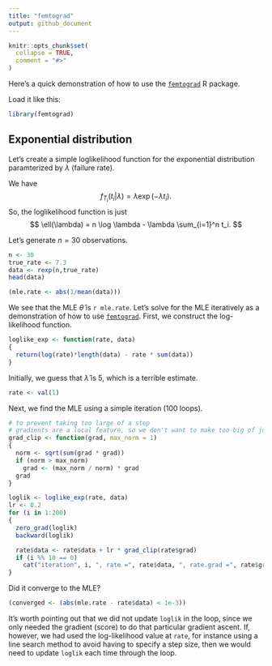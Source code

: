 ```yaml
---
title: "femtograd"
output: github_document
---
```


```r
knitr::opts_chunk$set(
  collapse = TRUE,
  comment = "#>"
)
```

Here's a quick demonstration of how to use the
[`femtograd`](https://github.com/queelius/femtograd) R package.

Load it like this:
```r
library(femtograd)
```

## Exponential distribution

Let's create a simple loglikelihood function for the exponential distribution
paramterized by $\lambda$ (failure rate).

We have
$$
  f_{T_i}(t_i | \lambda) = \lambda \exp(-\lambda t_i).
$$
So, the loglikelihood function is just
$$
  \ell(\lambda) = n \log \lambda - \lambda \sum_{i=1}^n t_i.
$$

Let's generate $n=30$ observations.
```r
n <- 30
true_rate <- 7.3
data <- rexp(n,true_rate)
head(data)

(mle.rate <- abs(1/mean(data)))
```

We see that the MLE $\hat\theta$ is `r mle.rate`.
Let's solve for the MLE iteratively as a demonstration of how to use
[`femtograd`](https://github.com/queelius/femtograd).
First, we construct the log-likelihood function.
```r
loglike_exp <- function(rate, data)
{
  return(log(rate)*length(data) - rate * sum(data))
}
```

Initially, we guess that $\hat\lambda$ is $5$, which is a terrible estimate.
```r
rate <- val(1)
```

Next, we find the MLE using a simple iteration (100 loops).
```r
# to prevent taking too large of a step
# gradients are a local feature, so we don't want to make too big of jumps
grad_clip <- function(grad, max_norm = 1)
{
  norm <- sqrt(sum(grad * grad))
  if (norm > max_norm)
    grad <- (max_norm / norm) * grad
  grad
}

loglik <- loglike_exp(rate, data)
lr <- 0.2
for (i in 1:200)
{
  zero_grad(loglik)
  backward(loglik)

  rate$data <- rate$data + lr * grad_clip(rate$grad)
  if (i %% 10 == 0)
    cat("iteration", i, ", rate =", rate$data, ", rate.grad =", rate$grad, "\n")
}
```

Did it converge to the MLE?
```r
(converged <- (abs(mle.rate - rate$data) < 1e-3))
```

It's worth pointing out that we did not update `loglik` in the loop, since
we only needed the gradient (score) to do that particular gradient ascent.
If, however, we had used the log-likelihood value at `rate`, for instance
using a line search method to avoid having to specify a step size,
then we would need to update `loglik` each time through the loop.

